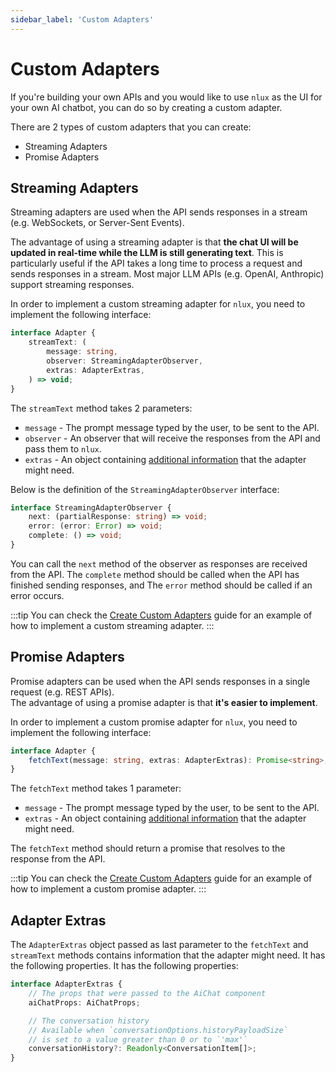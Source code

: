 ```yaml
---
sidebar_label: 'Custom Adapters'
---
```






# Custom Adapters

If you're building your own APIs and you would like to use `nlux` as the UI for your own AI chatbot,
you can do so by creating a custom adapter.

<PlatformSelector reactJs={ReactJs} javascript={Javascript}/>

There are 2 types of custom adapters that you can create:

* Streaming Adapters
* Promise Adapters

## Streaming Adapters

Streaming adapters are used when the API sends responses in a stream (e.g. WebSockets, or Server-Sent Events).

The advantage of using a streaming adapter is that **the chat UI will be updated in real-time while the LLM is still
generating text**. This is particularly useful if the API takes a long time to process a request and sends responses
in a stream. Most major LLM APIs (e.g. OpenAI, Anthropic) support streaming responses.

In order to implement a custom streaming adapter for `nlux`, you need to implement the following interface:

```typescript
interface Adapter {
    streamText: (
        message: string,
        observer: StreamingAdapterObserver,
        extras: AdapterExtras,
    ) => void;
}
```

The `streamText` method takes 2 parameters:

* `message` - The prompt message typed by the user, to be sent to the API.
* `observer` - An observer that will receive the responses from the API and pass them to `nlux`.
* `extras` - An object containing [additional information](#adapter-extras) that the adapter might need.

Below is the definition of the `StreamingAdapterObserver` interface:

```typescript
interface StreamingAdapterObserver {
    next: (partialResponse: string) => void;
    error: (error: Error) => void;
    complete: () => void;
}
```

You can call the `next` method of the observer as responses are received from the API.
The `complete` method should be called when the API has finished sending responses, and
The `error` method should be called if an error occurs.

:::tip
You can check the [Create Custom Adapters](/learn/adapters/custom-adapters/create-custom-adapter) guide for an example of how to
implement a custom streaming adapter.
:::

## Promise Adapters

Promise adapters can be used when the API sends responses in a single request (e.g. REST APIs).<br />
The advantage of using a promise adapter is that **it's easier to implement**.

In order to implement a custom promise adapter for `nlux`, you need to implement the following interface:

```typescript
interface Adapter {
    fetchText(message: string, extras: AdapterExtras): Promise<string>;
}
```

The `fetchText` method takes 1 parameter:

* `message` - The prompt message typed by the user, to be sent to the API.
* `extras` - An object containing [additional information](#adapter-extras) that the adapter might need.

The `fetchText` method should return a promise that resolves to the response from the API.

:::tip
You can check the [Create Custom Adapters](/learn/adapters/custom-adapters/create-custom-adapter) guide for an example of how to
implement a custom promise adapter.
:::

## Adapter Extras

The `AdapterExtras` object passed as last parameter to the `fetchText` and `streamText` methods contains
information that the adapter might need. It has the following properties. It has the following properties:

```typescript
interface AdapterExtras {
    // The props that were passed to the AiChat component
    aiChatProps: AiChatProps;

    // The conversation history
    // Available when `conversationOptions.historyPayloadSize`
    // is set to a value greater than 0 or to `'max'`
    conversationHistory?: Readonly<ConversationItem[]>;
}
```